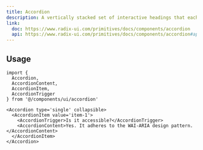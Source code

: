 ```yaml
---
title: Accordion
description: A vertically stacked set of interactive headings that each reveal a section of content.
link:
  doc: https://www.radix-ui.com/primitives/docs/components/accordion
  api: https://www.radix-ui.com/primitives/docs/components/accordion#api-reference
---
```


<ComponentPreview name='accordion/accordion' />

## Usage

```tsx
import {
  Accordion,
  AccordionContent,
  AccordionItem,
  AccordionTrigger
} from '@/components/ui/accordion'
```

```tsx
<Accordion type='single' collapsible>
  <AccordionItem value='item-1'>
    <AccordionTrigger>Is it accessible?</AccordionTrigger>
    <AccordionContent>Yes. It adheres to the WAI-ARIA design pattern.</AccordionContent>
  </AccordionItem>
</Accordion>
```
